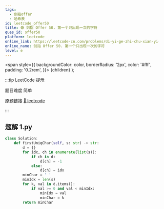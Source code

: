 ```yaml
---
tags:
  - 剑指offer
  - 哈希表
id: leetcode_offer50
title: 🟢 剑指 Offer 50. 第一个只出现一次的字符
ques_id: offer50
platform: leetcode
online_link: https://leetcode-cn.com/problems/di-yi-ge-zhi-chu-xian-yi-ci-de-zi-fu-lcof/
online_name: 剑指 Offer 50. 第一个只出现一次的字符
level: e
---
```


  <span
    style={{
      backgroundColor: color,
      borderRadius: '2px',
      color: '#fff',
      padding: '0.2rem',
    }}>
    {children}
  </span>
);

:::tip LeetCode 提示

题目难度 <Highlight color="#00b8a3">简单</Highlight>

原题链接 [🔗 leetcode](https://leetcode-cn.com/problems/di-yi-ge-zhi-chu-xian-yi-ci-de-zi-fu-lcof/)

:::



## 题解 1.py

```py
class Solution:
    def firstUniqChar(self, s: str) -> str:
        d = {}
        for idx, ch in enumerate(list(s)):
            if ch in d:
                d[ch] = -1
            else:
                d[ch] = idx
        minChar = ' '
        minIdx = len(s)
        for k, val in d.items():
            if val >= 0 and val < minIdx:
                minIdx = val
                minChar = k
        return minChar
```


